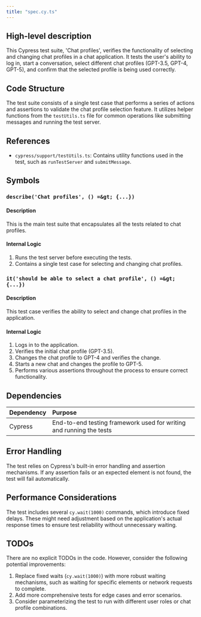 ```yaml
---
title: "spec.cy.ts"
---
```


## High-level description
This Cypress test suite, 'Chat profiles', verifies the functionality of selecting and changing chat profiles in a chat application. It tests the user's ability to log in, start a conversation, select different chat profiles (GPT-3.5, GPT-4, GPT-5), and confirm that the selected profile is being used correctly.

## Code Structure
The test suite consists of a single test case that performs a series of actions and assertions to validate the chat profile selection feature. It utilizes helper functions from the `testUtils.ts` file for common operations like submitting messages and running the test server.

## References
- `cypress/support/testUtils.ts`: Contains utility functions used in the test, such as `runTestServer` and `submitMessage`.

## Symbols

### `describe('Chat profiles', () =&gt; {...})`
#### Description
This is the main test suite that encapsulates all the tests related to chat profiles.

#### Internal Logic
1. Runs the test server before executing the tests.
2. Contains a single test case for selecting and changing chat profiles.

### `it('should be able to select a chat profile', () =&gt; {...})`
#### Description
This test case verifies the ability to select and change chat profiles in the application.

#### Internal Logic
1. Logs in to the application.
2. Verifies the initial chat profile (GPT-3.5).
3. Changes the chat profile to GPT-4 and verifies the change.
4. Starts a new chat and changes the profile to GPT-5.
5. Performs various assertions throughout the process to ensure correct functionality.

## Dependencies
| Dependency | Purpose |
|:-----------|:--------|
| Cypress | End-to-end testing framework used for writing and running the tests |

## Error Handling
The test relies on Cypress's built-in error handling and assertion mechanisms. If any assertion fails or an expected element is not found, the test will fail automatically.

## Performance Considerations
The test includes several `cy.wait(1000)` commands, which introduce fixed delays. These might need adjustment based on the application's actual response times to ensure test reliability without unnecessary waiting.

## TODOs
There are no explicit TODOs in the code. However, consider the following potential improvements:
1. Replace fixed waits (`cy.wait(1000)`) with more robust waiting mechanisms, such as waiting for specific elements or network requests to complete.
2. Add more comprehensive tests for edge cases and error scenarios.
3. Consider parameterizing the test to run with different user roles or chat profile combinations.